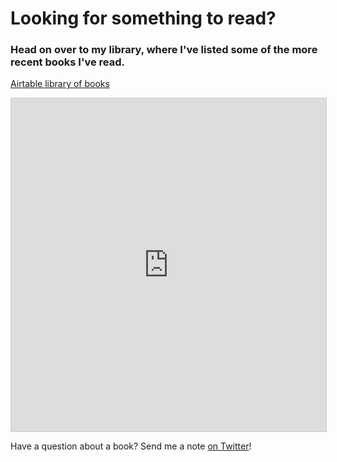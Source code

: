 

# Looking for something to read? 

### Head on over to my library, where I've listed some of the more recent books I've read.

[Airtable library of books](https://airtable.com/shrh598LzI6DEsGhG)

<iframe class="airtable-embed" src="https://airtable.com/embed/shrh598LzI6DEsGhG?backgroundColor=teal" frameborder="0" onmousewheel="" width="100%" height="533" style="background: transparent; border: 1px solid #ccc;"></iframe>


Have a question about a book? Send me a note [on Twitter](https://twitter.com/marisamorby)!
